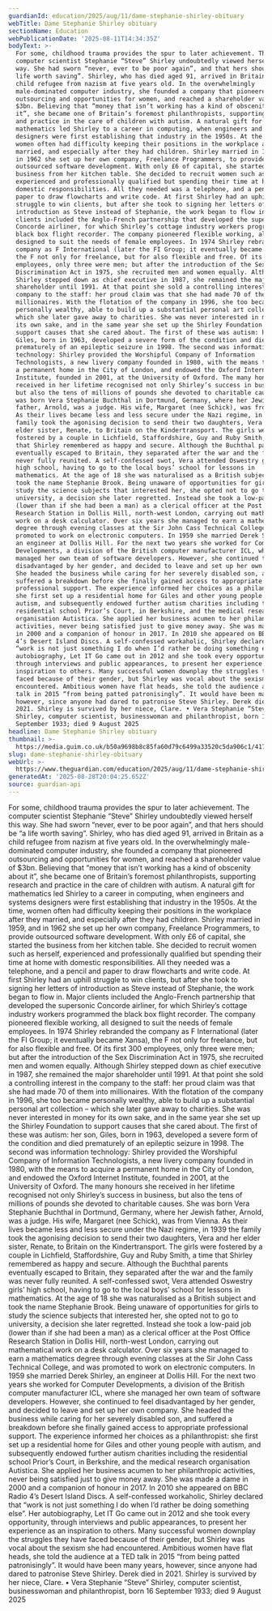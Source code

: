 ```yaml
---
guardianId: education/2025/aug/11/dame-stephanie-shirley-obituary
webTitle: Dame Stephanie Shirley obituary
sectionName: Education
webPublicationDate: '2025-08-11T14:34:35Z'
bodyText: >-
  For some, childhood trauma provides the spur to later achievement. The
  computer scientist Stephanie “Steve” Shirley undoubtedly viewed herself this
  way. She had sworn “never, ever to be poor again”, and that hers should be “a
  life worth saving”. Shirley, who has died aged 91, arrived in Britain as a
  child refugee from nazism at five years old. In the overwhelmingly
  male-dominated computer industry, she founded a company that pioneered
  outsourcing and opportunities for women, and reached a shareholder value of
  $3bn. Believing that “money that isn’t working has a kind of obscenity about
  it”, she became one of Britain’s foremost philanthropists, supporting research
  and practice in the care of children with autism. A natural gift for
  mathematics led Shirley to a career in computing, when engineers and systems
  designers were first establishing that industry in the 1950s. At the time,
  women often had difficulty keeping their positions in the workplace after they
  married, and especially after they had children. Shirley married in 1959, and
  in 1962 she set up her own company, Freelance Programmers, to provide
  outsourced software development. With only £6 of capital, she started the
  business from her kitchen table. She decided to recruit women such as herself,
  experienced and professionally qualified but spending their time at home with
  domestic responsibilities. All they needed was a telephone, and a pencil and
  paper to draw flowcharts and write code. At first Shirley had an uphill
  struggle to win clients, but after she took to signing her letters of
  introduction as Steve instead of Stephanie, the work began to flow in. Major
  clients included the Anglo-French partnership that developed the supersonic
  Concorde airliner, for which Shirley’s cottage industry workers programmed the
  black box flight recorder. The company pioneered flexible working, all
  designed to suit the needs of female employees. In 1974 Shirley rebranded the
  company as F International (later the FI Group; it eventually became Xansa),
  the F not only for freelance, but for also flexible and free. Of its first 300
  employees, only three were men; but after the introduction of the Sex
  Discrimination Act in 1975, she recruited men and women equally. Although
  Shirley stepped down as chief executive in 1987, she remained the major
  shareholder until 1991. At that point she sold a controlling interest in the
  company to the staff: her proud claim was that she had made 70 of them into
  millionaires. With the flotation of the company in 1996, she too became
  personally wealthy, able to build up a substantial personal art collection –
  which she later gave away to charities. She was never interested in money for
  its own sake, and in the same year she set up the Shirley Foundation to
  support causes that she cared about. The first of these was autism: her son,
  Giles, born in 1963, developed a severe form of the condition and died
  prematurely of an epileptic seizure in 1998. The second was information
  technology: Shirley provided the Worshipful Company of Information
  Technologists, a new livery company founded in 1980, with the means to acquire
  a permanent home in the City of London, and endowed the Oxford Internet
  Institute, founded in 2001, at the University of Oxford. The many honours she
  received in her lifetime recognised not only Shirley’s success in business,
  but also the tens of millions of pounds she devoted to charitable causes. She
  was born Vera Stephanie Buchthal in Dortmund, Germany, where her Jewish
  father, Arnold, was a judge. His wife, Margaret (nee Schick), was from Vienna.
  As their lives became less and less secure under the Nazi regime, in 1939 the
  family took the agonising decision to send their two daughters, Vera and her
  elder sister, Renate, to Britain on the Kindertransport. The girls were
  fostered by a couple in Lichfield, Staffordshire, Guy and Ruby Smith, a time
  that Shirley remembered as happy and secure. Although the Buchthal parents
  eventually escaped to Britain, they separated after the war and the family was
  never fully reunited. A self-confessed swot, Vera attended Oswestry girls’
  high school, having to go to the local boys’ school for lessons in
  mathematics. At the age of 18 she was naturalised as a British subject and
  took the name Stephanie Brook. Being unaware of opportunities for girls to
  study the science subjects that interested her, she opted not to go to
  university, a decision she later regretted. Instead she took a low-paid job
  (lower than if she had been a man) as a clerical officer at the Post Office
  Research Station in Dollis Hill, north-west London, carrying out mathematical
  work on a desk calculator. Over six years she managed to earn a mathematics
  degree through evening classes at the Sir John Cass Technical College, and was
  promoted to work on electronic computers. In 1959 she married Derek Shirley,
  an engineer at Dollis Hill. For the next two years she worked for Computer
  Developments, a division of the British computer manufacturer ICL, where she
  managed her own team of software developers. However, she continued to feel
  disadvantaged by her gender, and decided to leave and set up her own company.
  She headed the business while caring for her severely disabled son, and
  suffered a breakdown before she finally gained access to appropriate
  professional support. The experience informed her choices as a philanthropist:
  she first set up a residential home for Giles and other young people with
  autism, and subsequently endowed further autism charities including the
  residential school Prior’s Court, in Berkshire, and the medical research
  organisation Autistica. She applied her business acumen to her philanthropic
  activities, never being satisfied just to give money away. She was made a dame
  in 2000 and a companion of honour in 2017. In 2010 she appeared on BBC Radio
  4’s Desert Island Discs. A self-confessed workaholic, Shirley declared that
  “work is not just something I do when I’d rather be doing something else”. Her
  autobiography, Let IT Go came out in 2012 and she took every opportunity,
  through interviews and public appearances, to present her experience as an
  inspiration to others. Many successful women downplay the struggles they have
  faced because of their gender, but Shirley was vocal about the sexism she had
  encountered. Ambitious women have flat heads, she told the audience at a TED
  talk in 2015 “from being patted patronisingly”. It would have been many years,
  however, since anyone had dared to patronise Steve Shirley. Derek died in
  2021. Shirley is survived by her niece, Clare. • Vera Stephanie “Steve”
  Shirley, computer scientist, businesswoman and philanthropist, born 16
  September 1933; died 9 August 2025
headline: Dame Stephanie Shirley obituary
thumbnail: >-
  https://media.guim.co.uk/b50a9698b8c85fa60d79c6499a33520c5da906c1/417_127_2782_2226/500.jpg
slug: dame-stephanie-shirley-obituary
webUrl: >-
  https://www.theguardian.com/education/2025/aug/11/dame-stephanie-shirley-obituary
generatedAt: '2025-08-28T20:04:25.652Z'
source: guardian-api
---
```

For some, childhood trauma provides the spur to later achievement. The computer scientist Stephanie “Steve” Shirley undoubtedly viewed herself this way. She had sworn “never, ever to be poor again”, and that hers should be “a life worth saving”. Shirley, who has died aged 91, arrived in Britain as a child refugee from nazism at five years old. In the overwhelmingly male-dominated computer industry, she founded a company that pioneered outsourcing and opportunities for women, and reached a shareholder value of $3bn. Believing that “money that isn’t working has a kind of obscenity about it”, she became one of Britain’s foremost philanthropists, supporting research and practice in the care of children with autism. A natural gift for mathematics led Shirley to a career in computing, when engineers and systems designers were first establishing that industry in the 1950s. At the time, women often had difficulty keeping their positions in the workplace after they married, and especially after they had children. Shirley married in 1959, and in 1962 she set up her own company, Freelance Programmers, to provide outsourced software development. With only £6 of capital, she started the business from her kitchen table. She decided to recruit women such as herself, experienced and professionally qualified but spending their time at home with domestic responsibilities. All they needed was a telephone, and a pencil and paper to draw flowcharts and write code. At first Shirley had an uphill struggle to win clients, but after she took to signing her letters of introduction as Steve instead of Stephanie, the work began to flow in. Major clients included the Anglo-French partnership that developed the supersonic Concorde airliner, for which Shirley’s cottage industry workers programmed the black box flight recorder. The company pioneered flexible working, all designed to suit the needs of female employees. In 1974 Shirley rebranded the company as F International (later the FI Group; it eventually became Xansa), the F not only for freelance, but for also flexible and free. Of its first 300 employees, only three were men; but after the introduction of the Sex Discrimination Act in 1975, she recruited men and women equally. Although Shirley stepped down as chief executive in 1987, she remained the major shareholder until 1991. At that point she sold a controlling interest in the company to the staff: her proud claim was that she had made 70 of them into millionaires. With the flotation of the company in 1996, she too became personally wealthy, able to build up a substantial personal art collection – which she later gave away to charities. She was never interested in money for its own sake, and in the same year she set up the Shirley Foundation to support causes that she cared about. The first of these was autism: her son, Giles, born in 1963, developed a severe form of the condition and died prematurely of an epileptic seizure in 1998. The second was information technology: Shirley provided the Worshipful Company of Information Technologists, a new livery company founded in 1980, with the means to acquire a permanent home in the City of London, and endowed the Oxford Internet Institute, founded in 2001, at the University of Oxford. The many honours she received in her lifetime recognised not only Shirley’s success in business, but also the tens of millions of pounds she devoted to charitable causes. She was born Vera Stephanie Buchthal in Dortmund, Germany, where her Jewish father, Arnold, was a judge. His wife, Margaret (nee Schick), was from Vienna. As their lives became less and less secure under the Nazi regime, in 1939 the family took the agonising decision to send their two daughters, Vera and her elder sister, Renate, to Britain on the Kindertransport. The girls were fostered by a couple in Lichfield, Staffordshire, Guy and Ruby Smith, a time that Shirley remembered as happy and secure. Although the Buchthal parents eventually escaped to Britain, they separated after the war and the family was never fully reunited. A self-confessed swot, Vera attended Oswestry girls’ high school, having to go to the local boys’ school for lessons in mathematics. At the age of 18 she was naturalised as a British subject and took the name Stephanie Brook. Being unaware of opportunities for girls to study the science subjects that interested her, she opted not to go to university, a decision she later regretted. Instead she took a low-paid job (lower than if she had been a man) as a clerical officer at the Post Office Research Station in Dollis Hill, north-west London, carrying out mathematical work on a desk calculator. Over six years she managed to earn a mathematics degree through evening classes at the Sir John Cass Technical College, and was promoted to work on electronic computers. In 1959 she married Derek Shirley, an engineer at Dollis Hill. For the next two years she worked for Computer Developments, a division of the British computer manufacturer ICL, where she managed her own team of software developers. However, she continued to feel disadvantaged by her gender, and decided to leave and set up her own company. She headed the business while caring for her severely disabled son, and suffered a breakdown before she finally gained access to appropriate professional support. The experience informed her choices as a philanthropist: she first set up a residential home for Giles and other young people with autism, and subsequently endowed further autism charities including the residential school Prior’s Court, in Berkshire, and the medical research organisation Autistica. She applied her business acumen to her philanthropic activities, never being satisfied just to give money away. She was made a dame in 2000 and a companion of honour in 2017. In 2010 she appeared on BBC Radio 4’s Desert Island Discs. A self-confessed workaholic, Shirley declared that “work is not just something I do when I’d rather be doing something else”. Her autobiography, Let IT Go came out in 2012 and she took every opportunity, through interviews and public appearances, to present her experience as an inspiration to others. Many successful women downplay the struggles they have faced because of their gender, but Shirley was vocal about the sexism she had encountered. Ambitious women have flat heads, she told the audience at a TED talk in 2015 “from being patted patronisingly”. It would have been many years, however, since anyone had dared to patronise Steve Shirley. Derek died in 2021. Shirley is survived by her niece, Clare. • Vera Stephanie “Steve” Shirley, computer scientist, businesswoman and philanthropist, born 16 September 1933; died 9 August 2025
